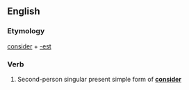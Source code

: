 ==English==

===Etymology===
[[consider]] + [[-est]]

===Verb===
{{infl|en|verb form}}

# {{archaic}} Second-person singular present simple form of '''[[consider]]'''